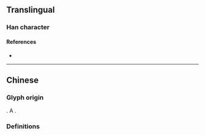 {{character info}}
==Translingual==

===Han character===
{{Han char|rn=32|rad=土|as=07|sn=10|four=|canj=UEG|ids=⿱汖土,⿱山坔}}

====References====
* {{Han ref|kx=0229.270|dkj=05115|dj=0465.170|hdz=10445.030|uh=57CA|ud=22474}}

----

==Chinese==

===Glyph origin===
{{coinage|zh|Wu Zetian|nat=Chinese|occ=empress regnant}}.  A {{w|Zetian character}}.

===Definitions===
{{zh-see|地|v}}